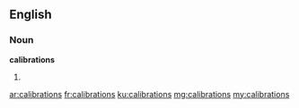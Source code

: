 ==English==

===Noun===
''' calibrations'''

# {{plural of|calibration}}

[[ar:calibrations]]
[[fr:calibrations]]
[[ku:calibrations]]
[[mg:calibrations]]
[[my:calibrations]]